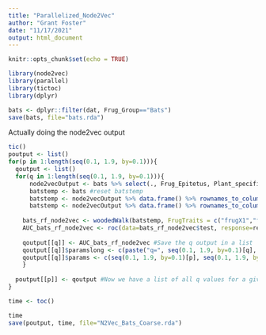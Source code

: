 ```yaml
---
title: "Parallelized_Node2Vec"
author: "Grant Foster"
date: "11/17/2021"
output: html_document
---
```


```r
knitr::opts_chunk$set(echo = TRUE)
```


```r
library(node2vec)
library(parallel)
library(tictoc)
library(dplyr)
```


```r
bats <- dplyr::filter(dat, Frug_Group=="Bats")
save(bats, file="bats.rda")
```

Actually doing the node2vec output
```r
tic()
poutput <- list()
for(p in 1:length(seq(0.1, 1.9, by=0.1))){
  qoutput <- list()
  for(q in 1:length(seq(0.1, 1.9, by=0.1))){
      node2vecOutput <- bats %>% select(., Frug_Epitetus, Plant_specific.epiteth) %>% unique() %>% data.frame() %>%   node2vecR(data=., p=p,q=seq(0.1, 1.9, by=0.1)[q], num_walks=10,walk_length=10,dim=3) #Run Node2Vec
      batstemp <- bats #reset batstemp
      batstemp <- node2vecOutput %>% data.frame() %>% rownames_to_column(., var="Frug_Epitetus") %>% rename(., frugX1=X1, frugX2=X2, frugX3=X3) %>% left_join(batstemp, ., by="Frug_Epitetus") #Add in frugivore node2vec values
      batstemp <- node2vecOutput %>% data.frame() %>% rownames_to_column(., var="Plant_specific.epiteth") %>% rename(., plantX1=X1, plantX2=X2, plantX3=X3) %>% left_join(batstemp, ., by="Plant_specific.epiteth") #Add in plant node2vec values
      
    bats_rf_node2vec <- woodedWalk(batstemp, FrugTraits = c("frugX1","frugX2", "frugX3"), PlantTraits = c("plantX1", "plantX2", "plantX3")) #Run random forest model on node2vec outputs
    AUC_bats_rf_node2vec <- roc(data=bats_rf_node2vec$test, response=real, predictor=S)
    
    qoutput[[q]] <- AUC_bats_rf_node2vec #Save the q output in a list
    qoutput[[q]]$paramslong <- c(paste("q=", seq(0.1, 1.9, by=0.1)[q], sep=""), paste("p=", seq(0.1, 1.9, by=0.1)[p], sep="")) #Save our Node2Vec search paramaters in the list sub-element
    qoutput[[q]]$params <- c(seq(0.1, 1.9, by=0.1)[p], seq(0.1, 1.9, by=0.1)[q])
    }
  
  poutput[[p]] <- qoutput #Now we have a list of all q values for a given p value; save it as an element of a bigger list
}

time <- toc()

time
save(poutput, time, file="N2Vec_Bats_Coarse.rda")
```